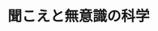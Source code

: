 ﻿---
title: "聞こえと無意識の科学"
category: "情報理工学院"
vol: 79
interviewee: "柏野 牧夫"
url: "https://www.kecl.ntt.co.jp/people/kashino.makio/index-j.html"
tags: ["人間","情報","科学","モデル","力"]
pdf: "79-3-kashino.pdf"
career: ""
preface: "先生は人間の脳の無意識的な情報処理のメカニズムを明らかにしようとしている。特に聴覚について、 錯覚を利用することでどのようにして主観的な聴こえというものが形成されるのか追究している。また先 生は音楽を聴いたときの心地よさや魅力の形成についても、数理科学・神経生理情報理工学院的なアプローチからモ デルを立てて解析を進めている。"
---
